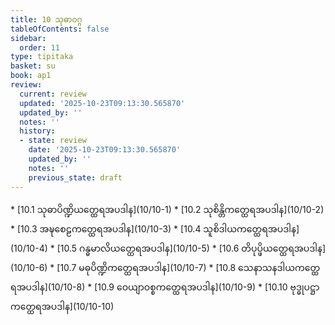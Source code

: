 ```yaml
---
title: 10 သုဓာဝဂ္ဂ
tableOfContents: false
sidebar:
  order: 11
type: tipitaka
basket: su
book: ap1
review:
  current: review
  updated: '2025-10-23T09:13:30.565870'
  updated_by: ''
  notes: ''
  history:
  - state: review
    date: '2025-10-23T09:13:30.565870'
    updated_by: ''
    notes: ''
    previous_state: draft
---
```



<ReviewStatus review={frontmatter.review} showDetails={true} />

<HypothesisAnnotation frontmatter={frontmatter} />

<DynamicBreadcrumb />



<TableOfContents book="ap1" section="10">
* [10.1 သုဓာပိဏ္ဍိယတ္ထေရအပဒါန](10/10-1)
* [10.2 သုစိန္တိကတ္ထေရအပဒါန](10/10-2)
* [10.3 အဍ္ဎစေဠကတ္ထေရအပဒါန](10/10-3)
* [10.4 သူစိဒါယကတ္ထေရအပဒါန](10/10-4)
* [10.5 ဂန္ဓမာလိယတ္ထေရအပဒါန](10/10-5)
* [10.6 တိပုပ္ဖိယတ္ထေရအပဒါန](10/10-6)
* [10.7 မဓုပိဏ္ဍိကတ္ထေရအပဒါန](10/10-7)
* [10.8 သေနာသနဒါယကတ္ထေရအပဒါန](10/10-8)
* [10.9 ဝေယျာဝစ္စကတ္ထေရအပဒါန](10/10-9)
* [10.10 ဗုဒ္ဓုပဋ္ဌာကတ္ထေရအပဒါန](10/10-10)
</TableOfContents>